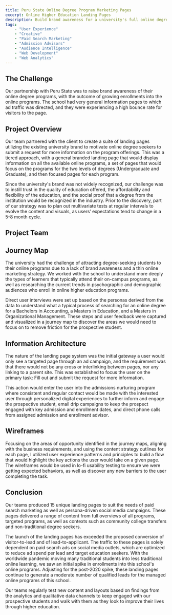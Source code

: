 ```yaml
---
title: Peru State Online Degree Program Marketing Pages
excerpt: Online Higher Education Landing Pages
description: Build brand awareness for a university's full online degree programs.
tags: 
    - "User Experience"
    - "Creative"
    - "Paid Search Marketing"
    - "Admission Advisors"
    - "Audience Intelligence"
    - "Web Development"
    - "Web Analytics"
---
```


## The Challenge

Our partnership with Peru State was to raise brand awareness of their online degree programs, with the outcome of growing enrollments into the online programs. The school had very general information pages to which ad traffic was directed, and they were experiencing a high bounce rate for visitors to the page.

## Project Overview

Our team partnered with the client to create a suite of landing pages utilizing the existing university brand to motivate online degree seekers to submit a request for more information on the program offerings. This was a tiered approach, with a general branded landing page that would display information on all the available online programs, a set of pages that would focus on the programs for the two levels of degrees (Undergraduate and Graduate), and then focused pages for each program.

Since the university's brand was not widely recognized, our challenge was to instill trust in the quality of education offered, the affordability and flexibility of the education, and the social proof that a degree from the institution would be recognized in the industry. Prior to the discovery, part of our strategy was to plan out multivariate tests at regular intervals to evolve the content and visuals, as users’ expectations tend to change in a 5-8 month cycle.

## Project Team


## Journey Map

The university had the challenge of attracting degree-seeking students to their online programs due to a lack of brand awareness and a thin online marketing strategy. We worked with the school to understand more deeply the types of learners that typically attend their on-campus programs, as well as researching the current trends in psychographic and demographic audiences who enroll in online higher education programs.

Direct user interviews were set up based on the personas derived from the data to understand what a typical process of searching for an online degree for a Bachelors in Accounting, a Masters in Education, and a Masters in Organizational Management. These steps and user feedback were captured and visualized in a journey map to discover the areas we would need to focus on to remove friction for the prospective student.


## Information Architecture

The nature of the landing page system was the initial gateway a user would only see a targeted page through an ad campaign, and the requirement was that there would not be any cross or interlinking between pages, nor any linking to a parent site. This was established to focus the user on the primary task: Fill out and submit the request for more information.

This action would enter the user into the admissions nurturing program where consistent and regular contact would be made with the interested user through personalized digital experiences to further inform and engage the prospective student, email drip campaigns to keep the prospect engaged with key admission and enrollment dates, and direct phone calls from assigned admission and enrollment advisor.

## Wireframes

Focusing on the areas of opportunity identified in the journey maps, aligning with the business requirements, and using the content strategy outlines for each page, I utilized user experience patterns and principles to build a flow that would highlight the key actions the user would take on a given page. The wireframes would be used in lo-fi usability testing to ensure we were getting expected behaviors, as well as discover any new barriers to the user completing the task.

## Conclusion

Our teams produced 15 unique landing pages to suit the needs of paid search marketing as well as persona-driven social media campaigns. These pages delivered a range of content from full overviews of all programs, targeted programs, as well as contexts such as community college transfers and non-traditional degree seekers.

The launch of the landing pages has exceeded the proposed conversion of visitor-to-lead and of lead-to-applicant. The traffic to these pages is solely dependent on paid search ads on social media outlets, which are optimized to reduce ad spend per lead and target education seekers. With the worldwide pandemic moving many traditional students into less traditional online learning, we saw an initial spike in enrollments into this school's online programs. Adjusting for the post-2020 spike, these landing pages continue to generate a moderate number of qualified leads for the managed online programs of this school.

Our teams regularly test new content and layouts based on findings from the analytics and qualitative data channels to keep engaged with our prospective students and walk with them as they look to improve their lives through higher education.